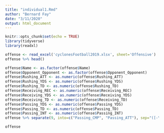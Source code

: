 ```yaml
---
title: "individual1.Rmd"
author: "Bernard Fay"
date: "3/11/2020"
output: html_document
---
```


```r
knitr::opts_chunk$set(echo = TRUE)
library(tidyverse)
library(readxl)
```

```r
offense <- read_excel('cyclonesFootball2019.xlsx', sheet='Offensive')
offense %>% head()

offense$Name <- as.factor(offense$Name)
offense$Opponent_Opponent <- as.factor(offense$Opponent_Opponent)
offense$Rushing_ATT <- as.numeric(offense$Rushing_ATT)
offense$Rushing_YDS <- as.numeric(offense$Rushing_YDS)
offense$Rushing_TD <- as.numeric(offense$Rushing_TD)
offense$Receiving_REC <- as.numeric(offense$Receiving_REC)
offense$Receiving_YDS <- as.numeric(offense$Receiving_YDS)
offense$Receiving_TD <- as.numeric(offense$Receiving_TD)
offense$Passing_YDS <- as.numeric(offense$Passing_YDS)
offense$Passing_TD <- as.numeric(offense$Passing_TD)
offense$Passing_INT <- as.numeric(offense$Passing_INT)
offense %>% separate(9, into=c("Passing_CMP", "Passing_ATT"), sep="([-\r\n ]+[[:space:]])")

offense
```